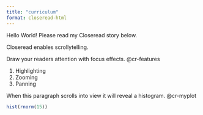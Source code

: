 ```yaml
---
title: "curriculum"
format: closeread-html
---
```



Hello World! Please read my Closeread story below.

:::{.cr-section}

Closeread enables scrollytelling.

Draw your readers attention with focus effects. @cr-features

:::{#cr-features}
1. Highlighting
2. Zooming
3. Panning
:::

When this paragraph scrolls into view it will reveal a histogram. [@cr-myplot]{pan-to="50%,50%" scale-by="1.5"}

:::{#cr-myplot}
```r
hist(rnorm(15))
```
:::


:::